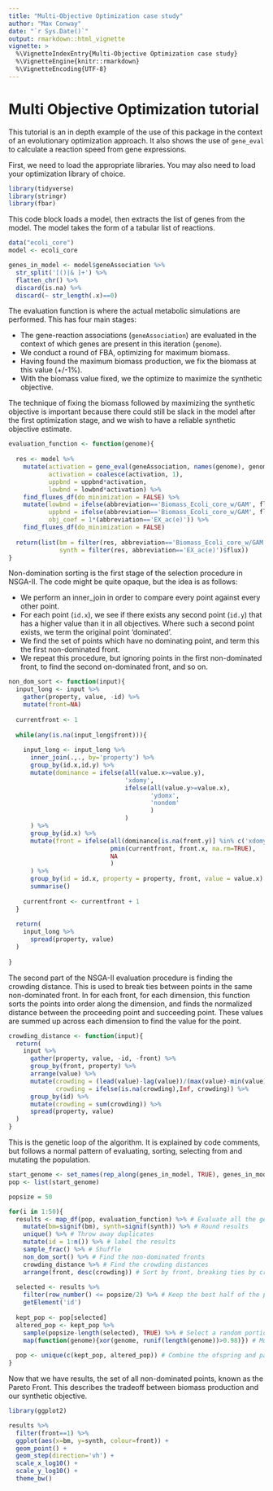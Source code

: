 ```yaml
---
title: "Multi-Objective Optimization case study"
author: "Max Conway"
date: "`r Sys.Date()`"
output: rmarkdown::html_vignette
vignette: >
  %\VignetteIndexEntry{Multi-Objective Optimization case study}
  %\VignetteEngine{knitr::rmarkdown}
  %\VignetteEncoding{UTF-8}
---
```


# Multi Objective Optimization tutorial

This tutorial is an in depth example of the use of this package in the context of an evolutionary optimization approach. It also shows the use of `gene_eval` to calculate a reaction speed from gene expressions.

First, we need to load the appropriate libraries. You may also need to load your optimization library of choice.

```r
library(tidyverse)
library(stringr)
library(fbar)
```

This code block loads a model, then extracts the list of genes from the model.
The model takes the form of a tabular list of reactions.

```r
data("ecoli_core")
model <- ecoli_core

genes_in_model <- model$geneAssociation %>%
  str_split('[()|& ]+') %>%
  flatten_chr() %>%
  discard(is.na) %>%
  discard(~ str_length(.x)==0)
```

The evaluation function is where the actual metabolic simulations are performed.
This has four main stages:

- The gene-reaction associations (`geneAssociation`) are evaluated in the context of which genes are present in this iteration (`genome`).
- We conduct a round of FBA, optimizing for maximum biomass.
- Having found the maximum biomass production, we fix the biomass at this value (+/-1%).
- With the biomass value fixed, we the optimize to maximize the synthetic objective.

The technique of fixing the biomass followed by maximizing the synthetic objective is important because there could still be slack in the model after the first optimization stage, and we wish to have a reliable synthetic objective estimate.

```r
evaluation_function <- function(genome){
  
  res <- model %>%
    mutate(activation = gene_eval(geneAssociation, names(genome), genome),
           activation = coalesce(activation, 1),
           uppbnd = uppbnd*activation,
           lowbnd = lowbnd*activation) %>%
    find_fluxes_df(do_minimization = FALSE) %>%
    mutate(lowbnd = ifelse(abbreviation=='Biomass_Ecoli_core_w/GAM', flux*0.99, lowbnd),
           uppbnd = ifelse(abbreviation=='Biomass_Ecoli_core_w/GAM', flux*1.01, uppbnd),
           obj_coef = 1*(abbreviation=='EX_ac(e)')) %>%
    find_fluxes_df(do_minimization = FALSE)
  
  return(list(bm = filter(res, abbreviation=='Biomass_Ecoli_core_w/GAM')$flux, 
              synth = filter(res, abbreviation=='EX_ac(e)')$flux))
}
```

Non-domination sorting is the first stage of the selection procedure in NSGA-II.
The code might be quite opaque, but the idea is as follows:

- We perform an inner_join in order to compare every point against every other point.
- For each point (`id.x`), we see if there exists any second point (`id.y`) that has a higher value than it in all objectives. Where such a second point exists, we term the original point 'dominated'.
- We find the set of points which have no dominating point, and term this the first non-dominated front.
- We repeat this procedure, but ignoring points in the first non-dominated front, to find the second on-dominated front, and so on.

```r
non_dom_sort <- function(input){
  input_long <- input %>%
    gather(property, value, -id) %>%
    mutate(front=NA)
  
  currentfront <- 1
  
  while(any(is.na(input_long$front))){
    
    input_long <- input_long %>%
      inner_join(.,., by='property') %>%
      group_by(id.x,id.y) %>%
      mutate(dominance = ifelse(all(value.x>=value.y), 
                                'xdomy', 
                                ifelse(all(value.y>=value.x), 
                                       'ydomx', 
                                       'nondom'
                                       )
                                )
      ) %>%
      group_by(id.x) %>%
      mutate(front = ifelse(all(dominance[is.na(front.y)] %in% c('xdomy', 'nondom')), 
                            pmin(currentfront, front.x, na.rm=TRUE), 
                            NA
                            )
      ) %>%
      group_by(id = id.x, property = property, front, value = value.x) %>%
      summarise()
    
    currentfront <- currentfront + 1
  }
  
  return(
    input_long %>%
      spread(property, value)
  )
  
}
```

The second part of the NSGA-II evaluation procedure is finding the crowding distance. This is used to break ties between points in the same non-dominated front.
In for each front, for each dimension, this function sorts the points into order along the dimension, and finds the normalized distance between the proceeding point and succeeding point. These values are summed up across each dimension to find the value for the point.

```r
crowding_distance <- function(input){
  return(
    input %>%
      gather(property, value, -id, -front) %>%
      group_by(front, property) %>%
      arrange(value) %>%
      mutate(crowding = (lead(value)-lag(value))/(max(value)-min(value)),
             crowding = ifelse(is.na(crowding),Inf, crowding)) %>%
      group_by(id) %>%
      mutate(crowding = sum(crowding)) %>%
      spread(property, value)
  )
}
```


This is the genetic loop of the algorithm. It is explained by code comments, but follows a normal pattern of evaluating, sorting, selecting from and mutating the population.


```r
start_genome <- set_names(rep_along(genes_in_model, TRUE), genes_in_model)
pop <- list(start_genome)

popsize = 50

for(i in 1:50){
  results <- map_df(pop, evaluation_function) %>% # Evaluate all the genomes
    mutate(bm=signif(bm), synth=signif(synth)) %>% # Round results
    unique() %>% # Throw away duplicates
    mutate(id = 1:n()) %>% # label the results
    sample_frac() %>% # Shuffle
    non_dom_sort() %>% # Find the non-dominated fronts
    crowding_distance %>% # Find the crowding distances
    arrange(front, desc(crowding)) # Sort by front, breaking ties by crowding distance
  
  selected <- results %>%
    filter(row_number() <= popsize/2) %>% # Keep the best half of the population
    getElement('id')
  
  kept_pop <- pop[selected]
  altered_pop <- kept_pop %>%
    sample(popsize-length(selected), TRUE) %>% # Select a random portion of the population as parents
    map(function(genome){xor(genome, runif(length(genome))>0.98)}) # Mutate a small number of genes from the parent population.
  
  pop <- unique(c(kept_pop, altered_pop)) # Combine the ofspring and parent populations
}
```


Now that we have results, the set of all non-dominated points, known as the Pareto Front. This describes the tradeoff between biomass production and our synthetic objective.

```r
library(ggplot2)

results %>%
  filter(front==1) %>%
  ggplot(aes(x=bm, y=synth, colour=front)) + 
  geom_point() + 
  geom_step(direction='vh') +
  scale_x_log10() +
  scale_y_log10() +
  theme_bw()
```